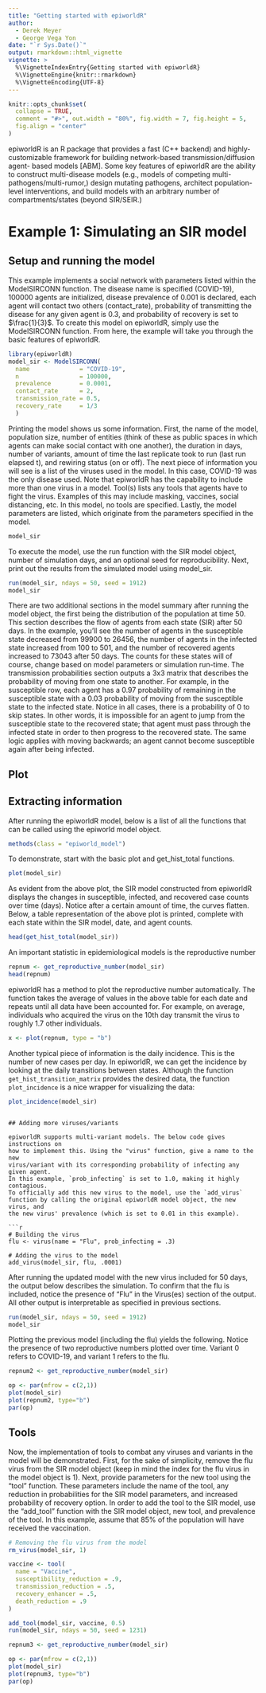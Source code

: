 ```yaml
---
title: "Getting started with epiworldR"
author:
  - Derek Meyer
  - George Vega Yon
date: "`r Sys.Date()`"
output: rmarkdown::html_vignette
vignette: >
  %\VignetteIndexEntry{Getting started with epiworldR}
  %\VignetteEngine{knitr::rmarkdown}
  %\VignetteEncoding{UTF-8}
---
```


```r
knitr::opts_chunk$set(
  collapse = TRUE,
  comment = "#>", out.width = "80%", fig.width = 7, fig.height = 5, 
  fig.align = "center"
)
```



epiworldR is an R package that provides a fast (C++ backend) and highly-
customizable framework for building network-based transmission/diffusion agent-
based models [ABM]. Some key features of epiworldR are the ability to construct 
multi-disease models (e.g., models of competing multi-pathogens/multi-rumor,) 
design mutating pathogens, architect population-level interventions, and build 
models with an arbitrary number of compartments/states (beyond SIR/SEIR.) 

# Example 1: Simulating an SIR model

## Setup and running the model

This example implements a social network with parameters listed within the 
ModelSIRCONN function. The disease name is specified (COVID-19), 100000 agents 
are initialized, disease prevalence of 0.001 is declared, each agent will 
contact two others (contact_rate), probability of transmitting the disease for 
any given agent is 0.3, and probability of recovery is set to $\frac{1}{3}$.
To create this model on epiworldR, simply use the ModelSIRCONN function. 
From here, the example will take you through the basic features of epiworldR.

```r
library(epiworldR)
model_sir <- ModelSIRCONN(
  name              = "COVID-19",
  n                 = 100000, 
  prevalence        = 0.0001, 
  contact_rate      = 2,
  transmission_rate = 0.5,
  recovery_rate     = 1/3
  )
```

Printing the model shows us some information. First, the name of the model, 
population size, number of entities (think of these as public spaces in which 
agents can make social contact with one another), the duration in days, number 
of variants, amount of time the last replicate took to run (last run elapsed t), 
and rewiring 
status (on or off). The next piece of information you will see is a list of the 
viruses used in the model. In this case, COVID-19 was the only disease used. 
Note that epiworldR has the capability to include more than one virus in a 
model. Tool(s) lists any tools that agents have to fight the virus. Examples of
this may include masking, vaccines, social distancing, etc. In this model, no 
tools are specified. Lastly, the model parameters are listed, which originate 
from the parameters specified in the model. 


```r
model_sir
```
  
To execute the model, use the run function with the SIR model object, number of 
simulation days, and an optional seed for reproducibility. Next, print out the 
results from the simulated model using model_sir. 
  
```r
run(model_sir, ndays = 50, seed = 1912)
model_sir
```

There are two additional sections in the model summary after running the model 
object, the first being the distribution of the population at time 50. This 
section describes the flow of agents from each state (SIR) after 50 days. In the 
example, you'll see the number of agents in the susceptible state decreased
from 99900 to 26456, the number of agents in the infected state increased from
100 to 501, and the number of recovered agents increased to 73043 after 50 days. 
The counts for these states will of course, change based on model parameters or 
simulation run-time. The transmission probabilities section outputs a 3x3 matrix
that describes the probability of moving from one state to another. For example, 
in the susceptible row, each agent has a 0.97 probability of remaining in the 
susceptible state with a 0.03 probability of moving from the susceptible state 
to the infected state. Notice in all cases, there is a probability of 0 to skip 
states. In other words, it is impossible for an agent to jump from the 
susceptible state to the recovered state; that agent must pass through the 
infected state in order to then progress to the recovered state. The same logic
applies with moving backwards; an agent cannot become susceptible again after 
being infected. 
  
## Plot

## Extracting information

After running the epiworldR model, below is a list of all the functions that can 
be called using the epiworld model object. 

```r
methods(class = "epiworld_model")
```

To demonstrate, start with the basic plot and get_hist_total functions. 

```r
plot(model_sir)
```

As evident from the above plot, the SIR model constructed from epiworldR 
displays the changes in susceptible, infected, and recovered case counts over 
time (days). Notice after a certain amount of time, the curves flatten. Below, 
a table representation of the above plot is printed, complete with each state 
within the SIR model, date, and agent counts. 

```r
head(get_hist_total(model_sir))
```

An important statistic in epidemiological models is the reproductive number

```r
repnum <- get_reproductive_number(model_sir)
head(repnum)
```

epiworldR has a method to plot the reproductive number automatically. 
The function takes the average of values in the above table for each date and 
repeats until all data have been accounted for. For example, on average, 
individuals who acquired the virus on the 10th day transmit the virus to roughly 1.7 other individuals. 

```r
x <- plot(repnum, type = "b")
```

Another typical piece of information is the daily incidence. This is the number of new
cases per day. In epiworldR, we can get the incidence by looking at the daily
transitions between states. Although the function `get_hist_transition_matrix` provides the desired data, the function `plot_incidence` is a nice wrapper for visualizing the data:

```r
plot_incidence(model_sir)
```
```

## Adding more viruses/variants

epiworldR supports multi-variant models. The below code gives instructions on 
how to implement this. Using the "virus" function, give a name to the new 
virus/variant with its corresponding probability of infecting any given agent. 
In this example, `prob_infecting` is set to 1.0, making it highly contagious. 
To officially add this new virus to the model, use the `add_virus` 
function by calling the original epiworldR model object, the new virus, and 
the new virus' prevalence (which is set to 0.01 in this example).

```r
# Building the virus
flu <- virus(name = "Flu", prob_infecting = .3)

# Adding the virus to the model
add_virus(model_sir, flu, .0001)
```

After running the updated model with the new virus included for 50 days, the
output below describes the simulation. To confirm that the flu is included, 
notice the presence of "Flu" in the Virus(es) section of the output. All other
output is interpretable as specified in previous sections. 

```r
run(model_sir, ndays = 50, seed = 1912)
model_sir
```

Plotting the previous model (including the flu) yields the following. Notice 
the presence of two reproductive numbers plotted over time. Variant 0 refers 
to COVID-19, and variant 1 refers to the flu. 

```r
repnum2 <- get_reproductive_number(model_sir)

op <- par(mfrow = c(2,1))
plot(model_sir)
plot(repnum2, type="b")
par(op)
```

## Tools

Now, the implementation of tools to combat any viruses and variants in the model 
will be demonstrated. First, for the sake of simplicity, remove the flu virus 
from the SIR model object (keep in  mind the index for the flu virus in the 
model object is 1). Next, provide parameters for the new tool using the "tool"
function. These parameters include the name of the tool, any reduction in 
probabilities for the SIR model parameters, and increased probability of 
recovery option. In order to add the tool to the SIR model, use the "add_tool"
function with the SIR model object, new tool, and prevalence of the tool. 
In this example, assume that 85% of the population will have received the 
vaccination. 

```r
# Removing the flu virus from the model
rm_virus(model_sir, 1)

vaccine <- tool(
  name = "Vaccine",
  susceptibility_reduction = .9,
  transmission_reduction = .5,
  recovery_enhancer = .5, 
  death_reduction = .9
)

add_tool(model_sir, vaccine, 0.5)
run(model_sir, ndays = 50, seed = 1231)
```

```r
repnum3 <- get_reproductive_number(model_sir)

op <- par(mfrow = c(2,1))
plot(model_sir)
plot(repnum3, type="b")
par(op)
```

